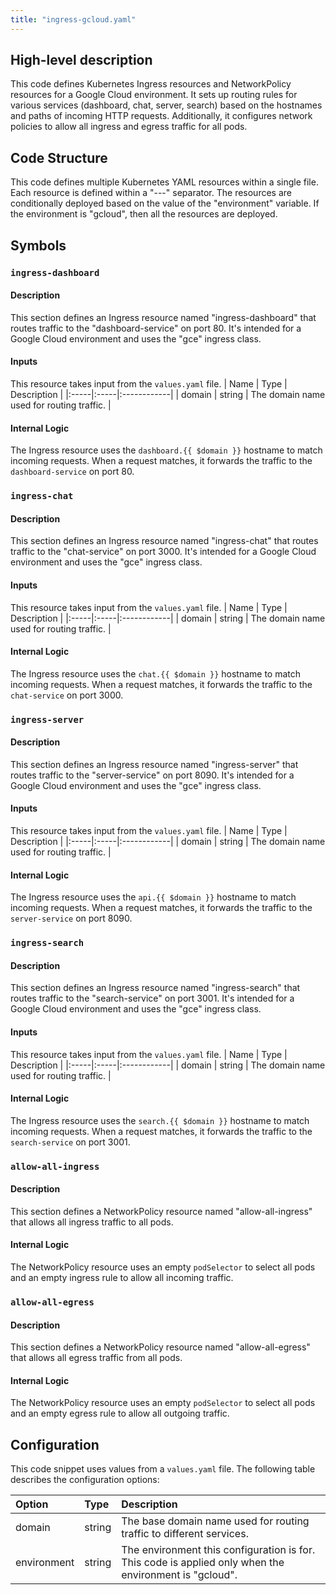 ```yaml
---
title: "ingress-gcloud.yaml"
---
```


## High-level description
This code defines Kubernetes Ingress resources and NetworkPolicy resources for a Google Cloud environment. It sets up routing rules for various services (dashboard, chat, server, search) based on the hostnames and paths of incoming HTTP requests. Additionally, it configures network policies to allow all ingress and egress traffic for all pods.

## Code Structure
This code defines multiple Kubernetes YAML resources within a single file. Each resource is defined within a "---" separator. The resources are conditionally deployed based on the value of the "environment" variable. If the environment is "gcloud", then all the resources are deployed.

## Symbols
### `ingress-dashboard`
#### Description
This section defines an Ingress resource named "ingress-dashboard" that routes traffic to the "dashboard-service" on port 80. It's intended for a Google Cloud environment and uses the "gce" ingress class.

#### Inputs
This resource takes input from the `values.yaml` file.
| Name | Type | Description |
|:-----|:-----|:------------|
| domain | string | The domain name used for routing traffic. |

#### Internal Logic
The Ingress resource uses the `dashboard.{{ $domain }}` hostname to match incoming requests. When a request matches, it forwards the traffic to the `dashboard-service` on port 80.

### `ingress-chat`
#### Description
This section defines an Ingress resource named "ingress-chat" that routes traffic to the "chat-service" on port 3000. It's intended for a Google Cloud environment and uses the "gce" ingress class.

#### Inputs
This resource takes input from the `values.yaml` file.
| Name | Type | Description |
|:-----|:-----|:------------|
| domain | string | The domain name used for routing traffic. |

#### Internal Logic
The Ingress resource uses the `chat.{{ $domain }}` hostname to match incoming requests. When a request matches, it forwards the traffic to the `chat-service` on port 3000.

### `ingress-server`
#### Description
This section defines an Ingress resource named "ingress-server" that routes traffic to the "server-service" on port 8090. It's intended for a Google Cloud environment and uses the "gce" ingress class.

#### Inputs
This resource takes input from the `values.yaml` file.
| Name | Type | Description |
|:-----|:-----|:------------|
| domain | string | The domain name used for routing traffic. |

#### Internal Logic
The Ingress resource uses the `api.{{ $domain }}` hostname to match incoming requests. When a request matches, it forwards the traffic to the `server-service` on port 8090.

### `ingress-search`
#### Description
This section defines an Ingress resource named "ingress-search" that routes traffic to the "search-service" on port 3001. It's intended for a Google Cloud environment and uses the "gce" ingress class.

#### Inputs
This resource takes input from the `values.yaml` file.
| Name | Type | Description |
|:-----|:-----|:------------|
| domain | string | The domain name used for routing traffic. |

#### Internal Logic
The Ingress resource uses the `search.{{ $domain }}` hostname to match incoming requests. When a request matches, it forwards the traffic to the `search-service` on port 3001.

### `allow-all-ingress`
#### Description
This section defines a NetworkPolicy resource named "allow-all-ingress" that allows all ingress traffic to all pods.

#### Internal Logic
The NetworkPolicy resource uses an empty `podSelector` to select all pods and an empty ingress rule to allow all incoming traffic.

### `allow-all-egress`
#### Description
This section defines a NetworkPolicy resource named "allow-all-egress" that allows all egress traffic from all pods.

#### Internal Logic
The NetworkPolicy resource uses an empty `podSelector` to select all pods and an empty egress rule to allow all outgoing traffic.

## Configuration
This code snippet uses values from a `values.yaml` file. The following table describes the configuration options:

| Option | Type | Description |
|:-------|:-----|:------------|
| domain | string | The base domain name used for routing traffic to different services. |
| environment | string | The environment this configuration is for. This code is applied only when the environment is "gcloud". |
